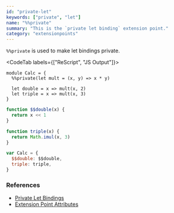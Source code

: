 ```yaml
---
id: "private-let"
keywords: ["private", "let"]
name: "%%private"
summary: "This is the `private let binding` extension point."
category: "extensionpoints"
---
```


`%%private` is used to make let bindings private.

<CodeTab labels={["ReScript", "JS Output"]}>

```res
module Calc = {
  %%private(let mult = (x, y) => x * y)

  let double = x => mult(x, 2)
  let triple = x => mult(x, 3)
}
```

```js
function $$double(x) {
  return x << 1
}

function triple(x) {
  return Math.imul(x, 3)
}

var Calc = {
  $$double: $$double,
  triple: triple,
}
```

</CodeTab>

### References

- [Private Let Bindings](/docs/manual/latest/let-binding#private-let-bindings)
- [Extension Point Attributes](/docs/manual/latest/attribute#extension-point)

